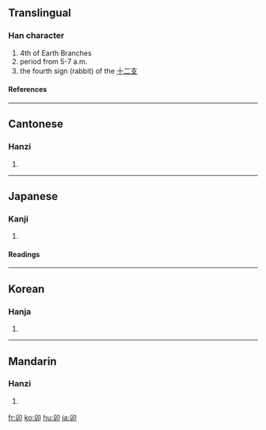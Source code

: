 {{see|戼}}

==Translingual==
===Han character===
{{Han char|rad=卩|as=03|sn=5|four=7772<sub>0</sub>|canj=竹竹尸中 (HHSL)}}
# 4th of Earth Branches
# period from 5-7 a.m.
# the fourth sign (rabbit) of the [[十二支]] <!-- Apparently the Chinese use 兎 instead. -->
====References====
{{Han ref|kx=0159.050|dkj=02847|dj=0363.150|hdz=10311.050|uh=536F|ud=21359|bh=A566|bd=42342}}
----
==Cantonese==
===Hanzi===
{{yue-hanzi|jyut=|y=maau5}}
# {{defn|Cantonese}}
----
==Japanese==
===Kanji===
{{ja-kanji|grade=|rs=卩03}}
# {{defn|Japanese}} 
====Readings====
{{ja-readings|on=[[ぼう]] (''bō'')|kun=[[う]] (''u'')}}
----
==Korean==
===Hanja===
{{ko-hanja|hangeul=묘|rv=myo|mr=myo}}
# {{defn|Korean}}
----
==Mandarin==
===Hanzi===
{{cmn-hanzi|pin=[[mǎo]] (mao3)|wg=mao<sup>3</sup>}}
# {{defn|Mandarin}}

[[fr:卯]]
[[ko:卯]]
[[hu:卯]]
[[ja:卯]]
